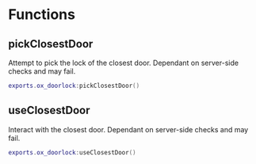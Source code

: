 # Functions

## pickClosestDoor

Attempt to pick the lock of the closest door. Dependant on server-side checks and may fail.

```lua
exports.ox_doorlock:pickClosestDoor()
```

## useClosestDoor

Interact with the closest door. Dependant on server-side checks and may fail.

```lua
exports.ox_doorlock:useClosestDoor()
```
